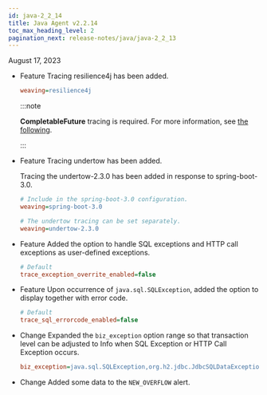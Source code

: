 ```yaml
---
id: java-2_2_14
title: Java Agent v2.2.14
toc_max_heading_level: 2
pagination_next: release-notes/java/java-2_2_13
---
```


August 17, 2023

-   <Status>Feature</Status> Tracing resilience4j has been added.

    ```ini title='whatap.conf'
    weaving=resilience4j
    ```

    :::note

    **CompletableFuture** tracing is required. For more information, see [the following](../../java/async-tracking).

    :::

-   <Status>Feature</Status> Tracing undertow has been added.

    Tracing the undertow-2.3.0 has been added in response to spring-boot-3.0.

    ```ini title='whatap.conf'
    # Include in the spring-boot-3.0 configuration.
    weaving=spring-boot-3.0

    # The undertow tracing can be set separately.
    weaving=undertow-2.3.0
    ```

-   <Status>Feature</Status> Added the option to handle SQL exceptions and HTTP call exceptions as user-defined exceptions.

    ```ini title='whatap.conf'
    # Default
    trace_exception_overrite_enabled=false
    ```

-   <Status>Feature</Status> Upon occurrence of <code>java.sql.SQLException</code>, added the option to display together with error code.

    ```ini title='whatap.conf'
    # Default
    trace_sql_errorcode_enabled=false
    ```

-   <Status>Change</Status> Expanded the <code>biz_exception</code> option range so that transaction level can be adjusted to Info when SQL Exception or HTTP Call Exception occurs.

    ```ini title='whatap.conf'
    biz_exception=java.sql.SQLException,org.h2.jdbc.JdbcSQLDataException
    ```

-   <Status>Change</Status> Added some data to the <code>NEW_OVERFLOW</code> alert.

